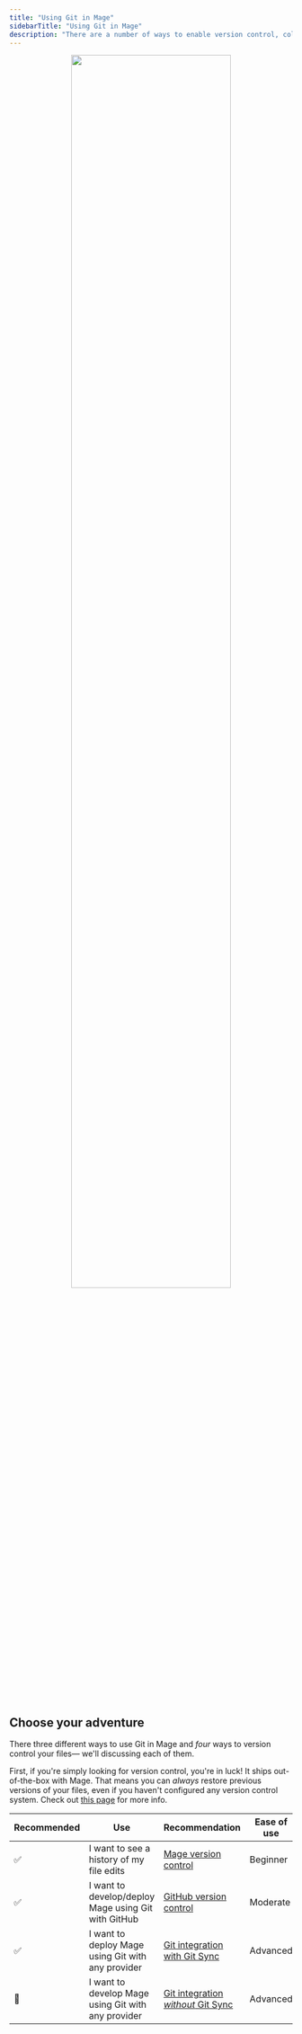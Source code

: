 ```yaml
---
title: "Using Git in Mage"
sidebarTitle: "Using Git in Mage"
description: "There are a number of ways to enable version control, collaboration, and easy deployment using Git in Mage. We'll cover them all on this page."
---
```


<div align="center">
<img src="/media/getting-started/adventure-time.gif" width="75%"/>
</div>

## Choose your adventure

There three different ways to use Git in Mage and _four_ ways to version control your files— we'll discussing each of them.

First, if you're simply looking for version control, you're in luck! It ships out-of-the-box
with Mage. That means you can _always_ restore previous versions of your files, even if you haven't configured
any version control system. Check out [this page](/getting-started/file-versions) for more info.

| Recommended | Use                                                 | Recommendation          | Ease of use | Functionality          |
| ----------- | --------------------------------------------------- | ----------------------- | ----------- | ---------------------- |
| ✅          | I want to see a history of my file edits            | [Mage version control](/getting-started/file-versions)    | Beginner    | File-level versioning  |
| ✅          | I want to develop/deploy Mage using Git with GitHub | [GitHub version control](/production/data-sync/github)     | Moderate    | Full w/ OAuth          |
| ✅          | I want to deploy Mage using Git with any provider   | [Git integration with Git Sync](/production/data-sync/git) | Advanced    | Full w/ SSH/HTTPS Auth |
| 🚫          | I want to develop Mage using Git with any provider  | [Git integration _without_ Git Sync](/production/data-sync/git)  | Advanced    | Full w/ SSH/HTTPS Auth |
